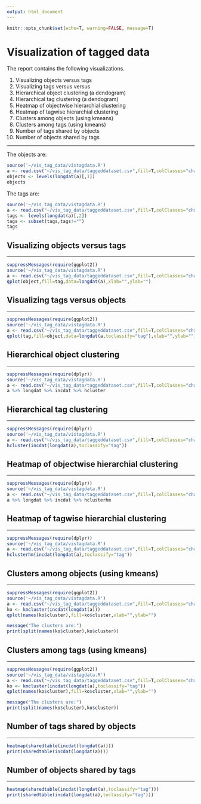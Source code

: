 ```yaml
---
output: html_document
---
```

```r
knitr::opts_chunk$set(echo=T, warning=FALSE, message=T)
```

# Visualization of tagged data

The report contains the following visualizations.

1. Visualizing objects versus tags
2. Visualizing tags versus versus
3. Hierarchical object clustering (a dendogram)
4. Hierarchical tag clustering (a dendogram)
5. Heatmap of objectwise hierarchial clustering
6. Heatmap of tagwise hierarchial clustering
7. Clusters among objects (using kmeans)
8. Clusters among tags (using kmeans)
9. Number of tags shared by objects
10. Number of objects shared by tags

----

The objects are:
```r
source('~/vis_tag_data/vistagdata.R')
a <- read.csv("~/vis_tag_data/taggeddataset.csv",fill=T,colClasses="character")
objects <- levels(longdat(a)[,1])
objects
```

The tags are:
```r
source('~/vis_tag_data/vistagdata.R')
a <- read.csv("~/vis_tag_data/taggeddataset.csv",fill=T,colClasses="character")
tags <- levels(longdat(a)[,2])
tags <- subset(tags,tags!="")
tags
```

\newpage

## Visualizing objects versus tags

----

```r
suppressMessages(require(ggplot2))
source('~/vis_tag_data/vistagdata.R')
a <- read.csv("~/vis_tag_data/taggeddataset.csv",fill=T,colClasses="character")
qplot(object,fill=tag,data=longdat(a),xlab="",ylab="")
```

\newpage

## Visualizing tags versus objects

----

```r
suppressMessages(require(ggplot2))
source('~/vis_tag_data/vistagdata.R')
a <- read.csv("~/vis_tag_data/taggeddataset.csv",fill=T,colClasses="character")
qplot(tag,fill=object,data=longdat(a,toclassify="tag"),xlab="",ylab="")
```

\newpage

## Hierarchical object clustering

----


```r
suppressMessages(require(dplyr))
source('~/vis_tag_data/vistagdata.R')
a <- read.csv("~/vis_tag_data/taggeddataset.csv",fill=T,colClasses="character")
a %>% longdat %>% incdat %>% hcluster
```

\newpage

## Hierarchical tag clustering

----


```r
suppressMessages(require(dplyr))
source('~/vis_tag_data/vistagdata.R')
a <- read.csv("~/vis_tag_data/taggeddataset.csv",fill=T,colClasses="character")
hcluster(incdat(longdat(a),toclassify="tag"))
```

\newpage

## Heatmap of objectwise hierarchial clustering

----


```r
suppressMessages(require(dplyr))
source('~/vis_tag_data/vistagdata.R')
a <- read.csv("~/vis_tag_data/taggeddataset.csv",fill=T,colClasses="character")
a %>% longdat %>% incdat %>% hclusterhm
```

\newpage

## Heatmap of tagwise hierarchial clustering

----


```r
suppressMessages(require(dplyr))
source('~/vis_tag_data/vistagdata.R')
a <- read.csv("~/vis_tag_data/taggeddataset.csv",fill=T,colClasses="character")
hclusterhm(incdat(longdat(a),toclassify="tag"))
```

\newpage

## Clusters among objects (using kmeans)

----

```r
suppressMessages(require(ggplot2))
source('~/vis_tag_data/vistagdata.R')
a <- read.csv("~/vis_tag_data/taggeddataset.csv",fill=T,colClasses="character")
ko <- kmcluster(incdat(longdat(a)))
qplot(names(ko$cluster),fill=ko$cluster,xlab="",ylab="")

message("The clusters are:")
print(split(names(ko$cluster),ko$cluster))
```

\newpage

## Clusters among tags (using kmeans)

----

```r
suppressMessages(require(ggplot2))
source('~/vis_tag_data/vistagdata.R')
a <- read.csv("~/vis_tag_data/taggeddataset.csv",fill=T,colClasses="character")
ko <- kmcluster(incdat(longdat(a),toclassify="tag"))
qplot(names(ko$cluster),fill=ko$cluster,xlab="",ylab="")

message("The clusters are:")
print(split(names(ko$cluster),ko$cluster))
```

\newpage

## Number of tags shared by objects

----

```r
heatmap(sharedtable(incdat(longdat(a))))
print(sharedtable(incdat(longdat(a))))
```

\newpage

## Number of objects shared by tags

----

```r
heatmap(sharedtable(incdat(longdat(a),toclassify="tag")))
print(sharedtable(incdat(longdat(a),toclassify="tag")))
```

